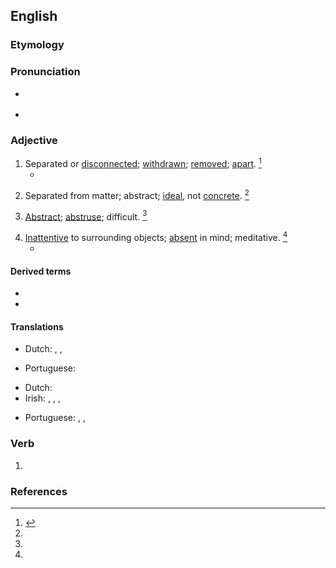 ==English==

===Etymology===
{{suffix|abstract|ed|lang=en}}

===Pronunciation===
* {{a|RP}} {{IPA|/əb.ˈstɹæk.tɪd/|lang=en}}
* {{a|US}} {{IPA|/əb.ˈstɹæk.tɪd/|/æb.ˈstɹæk.tɪd/|lang=en}}

===Adjective===
{{en-adj}}

# Separated or [[disconnected]]; [[withdrawn]]; [[remove]]d; [[apart]]. {{defdate|First attested in the mid 16<sup>th</sup> century.}}<ref name=SOED>{{R:SOED5|page=10}}</ref>
#* {{quote-book|lang=en|passage=The evil '''abstracted''' stood from his own evil.|author=Milton}}
# {{lb|en|now|rare}} Separated from matter; abstract; [[ideal]], not [[concrete]]. {{defdate|First attested in the early 17<sup>th</sup> century.}}<ref name=SOED/>
# {{lb|en|now|rare}} [[abstract|Abstract]]; [[abstruse]]; difficult. {{defdate|First attested in the early 17<sup>th</sup> century.}}<ref name=SOED/>
# [[inattentive|Inattentive]] to surrounding objects; [[absent]] in mind; meditative. {{defdate|First attested in the early 17<sup>th</sup> century.}}<ref name=SOED/>
#* {{quote-book|lang=en|passage=An '''abstracted''' scholar.|author=Johnson}}

====Derived terms====
* {{l|en|abstractedly}}
* {{l|en|abstractedness}}

====Translations====
{{trans-top|separated or disconnected}}
* Dutch: {{t+|nl|absent}}, {{t+|nl|afwezig}}, {{t|nl|in gedachten verdiept}}
{{trans-mid}}
* Portuguese: {{t+|pt|abstraído}}
{{trans-bottom}}

{{trans-top|inattentive to surrounding objects}}
* Dutch: {{t+|nl|verstrooid}}
* Irish: {{t|ga|aislingeach}}, {{t|ga|brionglóideach}}, {{t|ga|neamhairdiúil}}, {{t|ga|seachránach}}
{{trans-mid}}
* Portuguese: {{t+|pt|abstraído}}, {{t+|pt|absorto}}, {{t+|pt|distraído}}
{{trans-bottom}}

===Verb===
{{head|en|verb form}}

# {{en-past of|abstract}}

===References===
<references/>